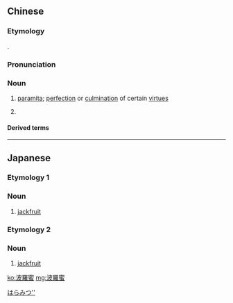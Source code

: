 {{also|波罗蜜}}
==Chinese==
{{zh-forms|s=波罗蜜|alt=波羅蜜多|gloss=-}}
{{wikipedia|lang=zh}}

===Etymology===
{{bor|zh|sa|पारमिता}}.

===Pronunciation===
{{zh-pron
|m=bōluómì
|mn=pho-lô-bi̍t
|mc=y
|cat=n
}}

===Noun===
{{zh-noun}}

# {{lb|zh|Buddhism}} [[paramita]]; [[perfection]] or [[culmination]] of certain [[virtue]]s
# {{zh-alt-form|菠蘿蜜|[[jackfruit]]}}

====Derived terms====
{{zh-der|六波羅蜜|般若波羅蜜多心經}}

----

==Japanese==

===Etymology 1===
{{ja-kanjitab}}

===Noun===
{{ja-noun|ぱらみつ|パラミツ}}

# [[jackfruit]]

===Etymology 2===
{{ja-kanjitab}}

===Noun===
{{ja-noun|はらみつ|ハラミツ}}

# [[jackfruit]]

[[Category:ja:Fruits|はらみつ'']]

[[ko:波羅蜜]]
[[mg:波羅蜜]]
